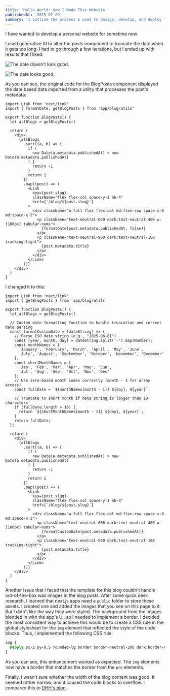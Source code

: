 ```yaml
---
title: 'Hello World: How I Made This Website'
publishedAt: '2025-07-29'
summary: 'I outline the process I used to design, develop, and deploy this website.'
---
```


I have wanted to develop a personal website for sometime now.



I used generative AI to alter the posts component to truncate the date when it gets too long. I had to go through a few iterations, but I ended up with results that I liked.

![The date doesn't look good.](/images/bad-date.png "Optional title")

![The date looks good.](/images/good-date.png "Optional title")

As you can see, the original code for the BlogPosts component displayed the date based data imported from a utility that processes the post's metadata:

```tsx
import Link from 'next/link'
import { formatDate, getBlogPosts } from 'app/blog/utils'

export function BlogPosts() {
  let allBlogs = getBlogPosts()

  return (
    <div>
      {allBlogs
        .sort((a, b) => {
          if (
            new Date(a.metadata.publishedAt) > new Date(b.metadata.publishedAt)
          ) {
            return -1
          }
          return 1
        })
        .map((post) => (
          <Link
            key={post.slug}
            className="flex flex-col space-y-1 mb-4"
            href={`/blog/${post.slug}`}
          >
            <div className="w-full flex flex-col md:flex-row space-x-0 md:space-x-2">
              <p className="text-neutral-600 dark:text-neutral-400 w-[100px] tabular-nums">
                {formatDate(post.metadata.publishedAt, false)}
              </p>
              <p className="text-neutral-900 dark:text-neutral-100 tracking-tight">
                {post.metadata.title}
              </p>
            </div>
          </Link>
        ))}
    </div>
  )
}
```

I changed it to this:
```tsx
import Link from 'next/link'
import { getBlogPosts } from 'app/blog/utils'

export function BlogPosts() {
  let allBlogs = getBlogPosts()

  // Custom date formatting function to handle truncation and correct date parsing
  const formatCustomDate = (dateString) => {
    // Parse ISO date string (e.g., "2025-08-01")
    const [year, month, day] = dateString.split('-').map(Number);
    const monthNames = [
      'January', 'February', 'March', 'April', 'May', 'June',
      'July', 'August', 'September', 'October', 'November', 'December'
    ];
    const shortMonthNames = [
      'Jan', 'Feb', 'Mar', 'Apr', 'May', 'Jun',
      'Jul', 'Aug', 'Sep', 'Oct', 'Nov', 'Dec'
    ];
    // Use zero-based month index correctly (month - 1 for array access)
    const fullDate = `${monthNames[month - 1]} ${day}, ${year}`;
    
    // Truncate to short month if date string is longer than 10 characters
    if (fullDate.length > 10) {
      return `${shortMonthNames[month - 1]} ${day}, ${year}`;
    }
    return fullDate;
  };

  return (
    <div>
      {allBlogs
        .sort((a, b) => {
          if (
            new Date(a.metadata.publishedAt) > new Date(b.metadata.publishedAt)
          ) {
            return -1
          }
          return 1
        })
        .map((post) => (
          <Link
            key={post.slug}
            className="flex flex-col space-y-1 mb-4"
            href={`/blog/${post.slug}`}
          >
            <div className="w-full flex flex-col md:flex-row space-x-0 md:space-x-2">
              <p className="text-neutral-600 dark:text-neutral-400 w-[100px] tabular-nums">
                {formatCustomDate(post.metadata.publishedAt)}
              </p>
              <p className="text-neutral-900 dark:text-neutral-100 tracking-tight">
                {post.metadata.title}
              </p>
            </div>
          </Link>
        ))}
    </div>
  )
}
```

Another issue that I faced that the template for this blog couldn't handle out-of-the-box was images in the blog posts. After some quick desk research, I learned that next.js apps need a `public` folder to store these assets. I created one and added the images that you see on this page to it. But I didn't like the way they were styled. The background from the images blended in with the app's UI, so I needed to implement a border. I decided the most consistent way to achieve this would be to create a CSS rule in the global stylesheet for the `img` element that reflected the style of the code blocks. Thus, I implemented the following CSS rule:

```css
img {
  @apply px-1 py-0.5 rounded-lg border border-neutral-200 dark:border-neutral-900 overflow-hidden;
}
```

As you can see, this enhancement worked as expected. The `img` elements now have a border that matches the border from the `pre` elements.

Finally, I wasn't sure whether the width of the blog content was good. It seemed rather narrow, and it caused the code blocks to overflow. I compared this to [DHH's blog](https://world.hey.com/dhh/the-6-hours-of-lex-888cbf16).